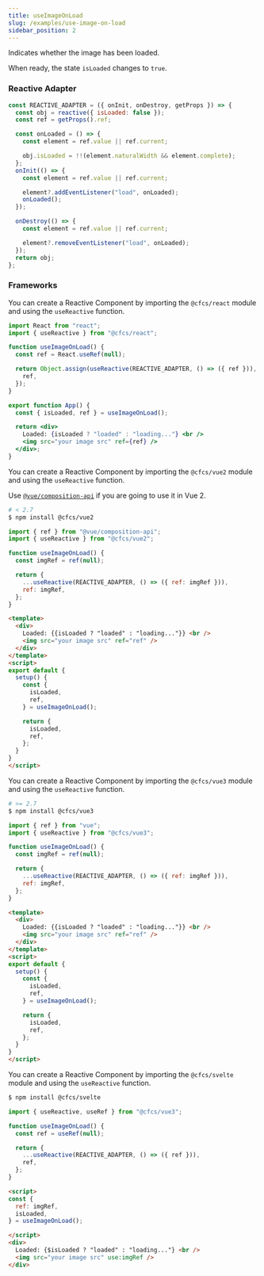 ```yaml
---
title: useImageOnLoad
slug: /examples/use-image-on-load
sidebar_position: 2
---
```



Indicates whether the image has been loaded.

When ready, the state `isLoaded` changes to `true`.


<div className="app-container">
  <ImageOnLoadApp />
</div>

### Reactive Adapter

```js
const REACTIVE_ADAPTER = ({ onInit, onDestroy, getProps }) => {
  const obj = reactive({ isLoaded: false });
  const ref = getProps().ref;

  const onLoaded = () => {
    const element = ref.value || ref.current;

    obj.isLoaded = !!(element.naturalWidth && element.complete);
  };
  onInit(() => {
    const element = ref.value || ref.current;

    element?.addEventListener("load", onLoaded);
    onLoaded();
  });

  onDestroy(() => {
    const element = ref.value || ref.current;

    element?.removeEventListener("load", onLoaded);
  });
  return obj;
};
```


### Frameworks


<FrameworkTabs>
  <TabItem value="react">

You can create a Reactive Component by importing the `@cfcs/react` module and using the `useReactive` function.
<p />

```jsx
import React from "react";
import { useReactive } from "@cfcs/react";

function useImageOnLoad() {
  const ref = React.useRef(null);

  return Object.assign(useReactive(REACTIVE_ADAPTER, () => ({ ref })), {
    ref,
  });
}
```
```jsx
export function App() {
  const { isLoaded, ref } = useImageOnLoad();

  return <div>
    Loaded: {isLoaded ? "loaded" : "loading..."} <br />
    <img src="your image src" ref={ref} />
  </div>;
}
```

  </TabItem>
  <TabItem value="vue2">

You can create a Reactive Component by importing the `@cfcs/vue2` module and using the `useReactive` function.

<p />


Use [`@vue/composition-api`](https://github.com/vuejs/composition-api) if you are going to use it in Vue 2.


<p />

```sh
# < 2.7
$ npm install @cfcs/vue2
```

```jsx
import { ref } from "@vue/composition-api";
import { useReactive } from "@cfcs/vue2";

function useImageOnLoad() {
  const imgRef = ref(null);

  return {
    ...useReactive(REACTIVE_ADAPTER, () => ({ ref: imgRef })),
    ref: imgRef,
  };
}
```
```html
<template>
  <div>
    Loaded: {{isLoaded ? "loaded" : "loading..."}} <br />
    <img src="your image src" ref="ref" />
  </div>
</template>
<script>
export default {
  setup() {
    const {
      isLoaded,
      ref,
    } = useImageOnLoad();

    return {
      isLoaded,
      ref,
    };
  }
}
</script>
```

  </TabItem>
  <TabItem value="vue3">

  You can create a Reactive Component by importing the `@cfcs/vue3` module and using the `useReactive` function.

<p />


```sh
# >= 2.7
$ npm install @cfcs/vue3
```

```jsx
import { ref } from "vue";
import { useReactive } from "@cfcs/vue3";

function useImageOnLoad() {
  const imgRef = ref(null);

  return {
    ...useReactive(REACTIVE_ADAPTER, () => ({ ref: imgRef })),
    ref: imgRef,
  };
}
```

```html
<template>
  <div>
    Loaded: {{isLoaded ? "loaded" : "loading..."}} <br />
    <img src="your image src" ref="ref" />
  </div>
</template>
<script>
export default {
  setup() {
    const {
      isLoaded,
      ref,
    } = useImageOnLoad();

    return {
      isLoaded,
      ref,
    };
  }
}
</script>
```

  </TabItem>
  <TabItem value="svelte">

You can create a Reactive Component by importing the `@cfcs/svelte` module and using the `useReactive` function.


<p />

```sh
$ npm install @cfcs/svelte
```
```jsx
import { useReactive, useRef } from "@cfcs/vue3";

function useImageOnLoad() {
  const ref = useRef(null);

  return {
    ...useReactive(REACTIVE_ADAPTER, () => ({ ref })),
    ref,
  };
}
```

```html
<script>
const {
  ref: imgRef,
  isLoaded,
} = useImageOnLoad();

</script>
<div>
  Loaded: {$isLoaded ? "loaded" : "loading..."} <br />
  <img src="your image src" use:imgRef />
</div>
```
  </TabItem>
</FrameworkTabs>
